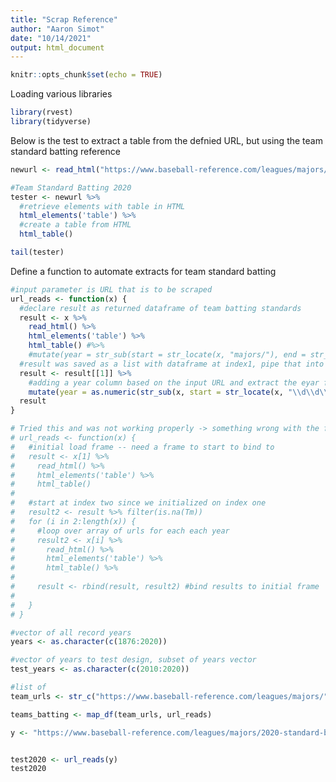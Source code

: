 ```yaml
---
title: "Scrap Reference"
author: "Aaron Simot"
date: "10/14/2021"
output: html_document
---
```


```r
knitr::opts_chunk$set(echo = TRUE)
```


Loading various libraries
```r
library(rvest)
library(tidyverse)
```



Below is the test to extract a table from the defnied URL, but using the team standard batting reference
```r
newurl <- read_html("https://www.baseball-reference.com/leagues/majors/2020-standard-batting.shtml")

#Team Standard Batting 2020
tester <- newurl %>%
  #retrieve elements with table in HTML
  html_elements('table') %>%
  #create a table from HTML
  html_table()

tail(tester)

```


Define a function to automate extracts for team standard batting
```r

#input parameter is URL that is to be scraped
url_reads <- function(x) {
  #declare result as returned dataframe of team batting standards 
  result <- x %>% 
    read_html() %>% 
    html_elements('table') %>%
    html_table() #%>%
    #mutate(year = str_sub(start = str_locate(x, "majors/"), end = str_sub(start = str_locate(x, "majors/") + 4)))
  #result was saved as a list with dataframe at index1, pipe that into mutate
  result <- result[[1]] %>%
    #adding a year column based on the input URL and extract the eyar from the URL with regex and sending char to numeric
    mutate(year = as.numeric(str_sub(x, start = str_locate(x, "\\d\\d\\d\\d"), end = str_locate(x, "standard"))))
  result
}

# Tried this and was not working properly -> something wrong with the filter before for loop
# url_reads <- function(x) {
#   #initial load frame -- need a frame to start to bind to 
#   result <- x[1] %>% 
#     read_html() %>% 
#     html_elements('table') %>%
#     html_table()
#   
#   #start at index two since we initialized on index one
#   result2 <- result %>% filter(is.na(Tm))
#   for (i in 2:length(x)) {
#     #loop over array of urls for each each year 
#     result2 <- x[i] %>%
#       read_html() %>%
#       html_elements('table') %>%
#       html_table() %>%
#     
#     result <- rbind(result, result2) #bind results to initial frame
#     
#   }
# }

```


```r
#vector of all record years
years <- as.character(c(1876:2020))

#vector of years to test design, subset of years vector
test_years <- as.character(c(2010:2020))

#list of 
team_urls <- str_c("https://www.baseball-reference.com/leagues/majors/",test_years,"-standard-batting.shtml")

teams_batting <- map_df(team_urls, url_reads)


```




```r
y <- "https://www.baseball-reference.com/leagues/majors/2020-standard-batting.shtml"


test2020 <- url_reads(y)
test2020
```





